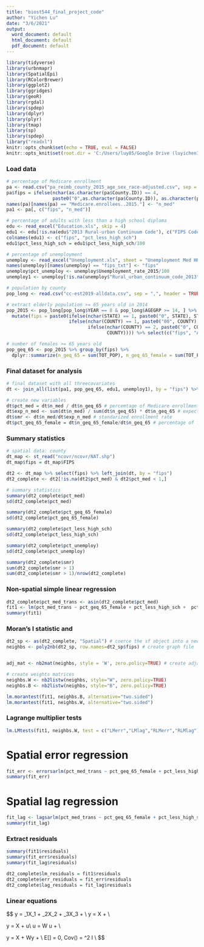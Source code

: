 ---
title: "biost544_final_project_code"
author: "Yichen Lu"
date: "3/6/2021"
output:
  word_document: default
  html_document: default
  pdf_document: default
---

```{r setup, echo=TRUE, message=FALSE, warning=FALSE}
library(tidyverse)
library(urbnmapr)
library(SpatialEpi)
library(RColorBrewer)
library(ggplot2)
library(ggridges)
library(geoR)
library(rgdal)
library(spdep)
library(dplyr)
library(plyr)
library(tmap)
library(sp)
library(spdep)
library("readxl")
knitr::opts_chunk$set(echo = TRUE, eval = FALSE)
knitr::opts_knit$set(root.dir = 'C:/Users/luy85/Google Drive (luyichen1994@gmail.com)/UW Seattle/BIOST554/project/')
```

### Load data

```{r}
# percentage of Medicare enrollment
pa <- read.csv("pa_reimb_county_2015_age_sex_race-adjusted.csv", sep = ",", header = TRUE)
pa$fips = ifelse(nchar(as.character(pa$County.ID)) == 4, 
                 paste0("0",as.character(pa$County.ID)), as.character(pa$County.ID))
names(pa)[names(pa) == "Medicare.enrollees..2015."] <- "n_med"
pa1 <- pa[, c("fips", "n_med")]

# percentage of adults with less than a high school diploma
edu <- read_excel("Education.xls", skip = 4)
edu1 <- edu[!is.na(edu$"2013 Rural-urban Continuum Code"), c("FIPS Code", "Percent of adults with less than a high school diploma, 2015-19")] 
colnames(edu1) <- c("fips", "pct_less_high_sch")
edu1$pct_less_high_sch = edu1$pct_less_high_sch/100

# percentage of unemployment
unemploy <- read_excel("Unemployment.xls", sheet = "Unemployment Med HH Income", skip = 4)
names(unemploy)[names(unemploy) == "fips_txt"] <- "fips"
unemploy$pct_unemploy <- unemploy$Unemployment_rate_2015/100
unemploy1 <- unemploy[!is.na(unemploy$"Rural_urban_continuum_code_2013"), c("fips", "pct_unemploy")]

# population by county
pop_long <- read.csv("cc-est2019-alldata.csv", sep = ",", header = TRUE)

# extract elderly population >= 65 years old in 2014
pop_2015 <- pop_long[pop_long$YEAR == 8 & pop_long$AGEGRP >= 14, ] %>%  # 8 = 7/1/2015 population estimate
  mutate(fips = paste0(ifelse(nchar(STATE) == 1, paste0("0", STATE), STATE), 
                       ifelse(nchar(COUNTY) == 1, paste0("00", COUNTY), 
                              ifelse(nchar(COUNTY) == 2, paste0("0", COUNTY), 
                                     COUNTY)))) %>% select(c("fips", "AGEGRP" , "TOT_POP", "TOT_FEMALE"))

# number of females >= 65 years old
pop_geq_65 <- pop_2015 %>% group_by(fips) %>% 
  dplyr::summarize(n_geq_65 = sum(TOT_POP), n_geq_65_female = sum(TOT_FEMALE))
```


### Final dataset for analysis

```{r}
# final dataset with all threecovariates
dt <- join_all(list(pa1, pop_geq_65, edu1, unemploy1), by = "fips") %>% filter(!is.na(n_med) & !is.na(n_geq_65))

# create new variables
dt$pct_med = dt$n_med / dt$n_geq_65 # percemtage of Medicare enrollment
dt$exp_n_med <- sum(dt$n_med) / sum(dt$n_geq_65) * dt$n_geq_65 # expected number of Medicare enrollees
dt$smr <- dt$n_med/dt$exp_n_med # standarized enrollment rate
dt$pct_geq_65_female = dt$n_geq_65_female/dt$n_geq_65 # percentage of females
```


### Summary statistics

```{r}
# spatial data: county
dt_map <- st_read("ncovr/ncovr/NAT.shp")
dt_map$fips = dt_map$FIPS

dt2 <- dt_map %>% select(fips) %>% left_join(dt, by = "fips")
dt2_complete <- dt2[!is.na(dt2$pct_med) & dt2$pct_med < 1,]

# summary statistics 
summary(dt2_complete$pct_med)
sd(dt2_complete$pct_med)

summary(dt2_complete$pct_geq_65_female)
sd(dt2_complete$pct_geq_65_female)

summary(dt2_complete$pct_less_high_sch)
sd(dt2_complete$pct_less_high_sch)

summary(dt2_complete$pct_unemploy)
sd(dt2_complete$pct_unemploy)

summary(dt2_complete$smr)
sum(dt2_complete$smr > 1)
sum(dt2_complete$smr > 1)/nrow(dt2_complete)
```


### Non-spatial simple linear regression

```{r}
dt2_complete$pct_med_trans <- asin(dt2_complete$pct_med)
fit1 <- lm(pct_med_trans ~ pct_geq_65_female + pct_less_high_sch +  pct_unemploy, dt2_complete)
summary(fit1)
```

### Moran's I statistic and 

```{r}
dt2_sp <- as(dt2_complete, "Spatial") # coerce the sf object into a new sp object
neighbs <- poly2nb(dt2_sp, row.names=dt2_sp$fips) # create graph file


adj_mat <- nb2mat(neighbs, style = 'W', zero.policy=TRUE) # create adjacency matrix

# create weights matrices
neighbs.W <- nb2listw(neighbs, style="W", zero.policy=TRUE) 
neighbs.B <- nb2listw(neighbs, style="B", zero.policy=TRUE)

lm.morantest(fit1, neighbs.B, alternative="two.sided")
lm.morantest(fit1, neighbs.W, alternative="two.sided")
```


### Lagrange multiplier tests

```{r}
lm.LMtests(fit1, neighbs.W, test = c("LMerr","LMlag","RLMerr","RLMlag"))
```


# Spatial error regression

```{r}
fit_err <- errorsarlm(pct_med_trans ~ pct_geq_65_female + pct_less_high_sch +  pct_unemploy, data=dt2_sp, neighbs.W)
summary(fit_err)
```


# Spatial lag regression

```{r}
fit_lag <- lagsarlm(pct_med_trans ~ pct_geq_65_female + pct_less_high_sch +  pct_unemploy, data=dt2_sp, neighbs.W)
summary(fit_lag)
```


### Extract residuals

```{r}
summary(fit1$residuals)
summary(fit_err$residuals)
summary(fit_lag$residuals)

dt2_complete$lm_residuals = fit1$residuals
dt2_complete$err_residuals = fit_err$residuals
dt2_complete$lag_residuals = fit_lag$residuals
```


### Linear equations

$$
y = \beta_1X_1 + \beta_2X_2 + \beta_3X_3 + \epsilon\\
y = \beta X + \epsilon\\

y = \beta X + u\\
u = \lambda W u + \epsilon \\

y = \beta X + \rho Wy + \epsilon\\
E[\epsilon] = 0, Cov(\epsilon) = \sigma^2 I \\
$$